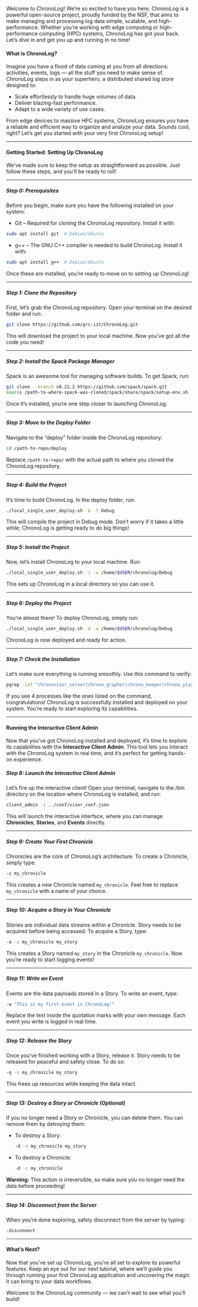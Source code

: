 Welcome to ChronoLog! We’re so excited to have you here. ChronoLog is a powerful open-source project, proudly funded by the NSF, that aims to make managing and processing log data simple, scalable, and high-performance. Whether you’re working with edge computing or high-performance computing (HPC) systems, ChronoLog has got your back. Let’s dive in and get you up and running in no time!

#### What is ChronoLog?
Imagine you have a flood of data coming at you from all directions: activities, events, logs — all the stuff you need to make sense of. ChronoLog steps in as your superhero, a distributed shared log store designed to:
- Scale effortlessly to handle huge volumes of data.
- Deliver blazing-fast performance.
- Adapt to a wide variety of use cases.

From edge devices to massive HPC systems, ChronoLog ensures you have a reliable and efficient way to organize and analyze your data. Sounds cool, right? Let’s get you started with your very first ChronoLog setup!

---

#### Getting Started: Setting Up ChronoLog

We’ve made sure to keep the setup as straightforward as possible. Just follow these steps, and you’ll be ready to roll!

---

##### Step 0: Prerequisites

Before you begin, make sure you have the following installed on your system:

- Git – Required for cloning the ChronoLog repository. Install it with:

```bash
sudo apt install git  # Debian/Ubuntu  
```
- g++ – The GNU C++ compiler is needed to build ChronoLog. Install it with:
```bash
sudo apt install g++  # Debian/Ubuntu  
```
Once these are installed, you're ready to move on to setting up ChronoLog!

---

##### Step 1: Clone the Repository
First, let’s grab the ChronoLog repository. Open your terminal on the desired folder and run:
```bash
git clone https://github.com/grc-iit/ChronoLog.git
```
This will download the project to your local machine. Now you’ve got all the code you need!

---

##### Step 2: Install the Spack Package Manager
Spack is an awesome tool for managing software builds. To get Spack, run:
```bash
git clone --branch v0.21.2 https://github.com/spack/spack.git
source /path-to-where-spack-was-cloned/spack/share/spack/setup-env.sh
```
Once it’s installed, you’re one step closer to launching ChronoLog.

---

##### Step 3: Move to the Deploy Folder
Navigate to the “deploy” folder inside the ChronoLog repository:
```bash
cd /path-to-repo/deploy
```
Replace `/path-to-repo/` with the actual path to where you cloned the ChronoLog repository.

---

##### Step 4: Build the Project
It’s time to build ChronoLog. In the deploy folder, run:
```bash
./local_single_user_deploy.sh -b -t Debug
```
This will compile the project in Debug mode. Don’t worry if it takes a little while; ChronoLog is getting ready to do big things!

---

##### Step 5: Install the Project
Now, let’s install ChronoLog to your local machine. Run:
```bash
./local_single_user_deploy.sh -i -w /home/$USER/chronolog/Debug
```
This sets up ChronoLog in a local directory so you can use it.

---

##### Step 6: Deploy the Project
You’re almost there! To deploy ChronoLog, simply run:
```bash
./local_single_user_deploy.sh -d -w /home/$USER/chronolog/Debug
```
ChronoLog is now deployed and ready for action.

---

##### Step 7: Check the Installation
Let’s make sure everything is running smoothly. Use this command to verify:
```bash
pgrep -laf "chronovisor_server|chrono_grapher|chrono_keeper|chrono_player"
```
If you see 4 processes like the ones listed on the command, congratulations! ChronoLog is successfully installed and deployed on your system. You’re ready to start exploring its capabilities.

---

#### Running the Interactive Client Admin
Now that you’ve got ChronoLog installed and deployed, it’s time to explore its capabilities with the **Interactive Client Admin**. 
This tool lets you interact with the ChronoLog system in real time, and it’s perfect for getting hands-on experience.

##### Step 8: Launch the Interactive Client Admin
Let’s fire up the interactive client! Open your terminal, navigate to the /bin directory on the location where ChronoLog is installed, and run:
```bash
client_admin -i ../conf/visor_conf.json
```
This will launch the interactive interface, where you can manage **Chronicles**, **Stories**, and **Events** directly.

---

##### Step 9: Create Your First Chronicle
Chronicles are the core of ChronoLog’s architecture. To create a Chronicle, simply type:
```bash
-c my_chronicle
```
This creates a new Chronicle named `my_chronicle`. Feel free to replace `my_chronicle` with a name of your choice.

---

##### Step 10: Acquire a Story in Your Chronicle
Stories are individual data streams within a Chronicle. Story needs to be acquired before being accessed. To acquire a Story, type:
```bash
-a -s my_chronicle my_story
```
This creates a Story named `my_story` in the Chronicle `my_chronicle`. Now you’re ready to start logging events!

---

##### Step 11: Write an Event
Events are the data payloads stored in a Story. To write an event, type:
```bash
-w "This is my first event in ChronoLog!"
```
Replace the text inside the quotation marks with your own message. Each event you write is logged in real time.

---

##### Step 12: Release the Story
Once you’ve finished working with a Story, release it. Story needs to be released for peaceful and safety close. To do so:
```bash
-q -s my_chronicle my_story
```
This frees up resources while keeping the data intact.

---

##### Step 13: Destroy a Story or Chronicle (Optional)
If you no longer need a Story or Chronicle, you can delete them. You can remove them by detroying them:
- To destroy a Story:
  ```bash
  -d -s my_chronicle my_story
  ```
- To destroy a Chronicle:
  ```bash
  -d -c my_chronicle
  ```
**Warning:** This action is irreversible, so make sure you no longer need the data before proceeding!

---

##### Step 14: Disconnect from the Server
When you’re done exploring, safely disconnect from the server by typing:
```bash
-disconnect
```

---

#### What’s Next?
Now that you’ve set up ChronoLog, you’re all set to explore its powerful features. 
Keep an eye out for our next tutorial, where we’ll guide you through running your first ChronoLog application and uncovering the magic it can bring to your data workflows.

Welcome to the ChronoLog community — we can’t wait to see what you’ll build!

